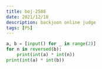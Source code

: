```yaml
---
title: boj-2588
date: 2021/12/18
description: backjoon online judge
tags: [PS]
---
```


```python
a, b = [input() for _ in range(2)]
for n in reversed(b):
    print(int(a) * int(n))
print(int(a) * int(b))
```


